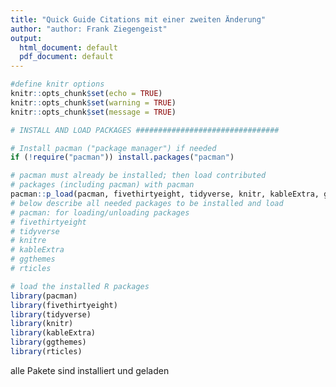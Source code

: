 ```yaml
---
title: "Quick Guide Citations mit einer zweiten Änderung"
author: "author: Frank Ziegengeist"
output: 
  html_document: default
  pdf_document: default 
---
```


```r
#define knitr options
knitr::opts_chunk$set(echo = TRUE)
knitr::opts_chunk$set(warning = TRUE)
knitr::opts_chunk$set(message = TRUE)

# INSTALL AND LOAD PACKAGES ################################

# Install pacman ("package manager") if needed
if (!require("pacman")) install.packages("pacman")

# pacman must already be installed; then load contributed
# packages (including pacman) with pacman
pacman::p_load(pacman, fivethirtyeight, tidyverse, knitr, kableExtra, ggthemes, rticles)
# below describe all needed packages to be installed and load
# pacman: for loading/unloading packages
# fivethirtyeight 
# tidyverse
# knitre
# kableExtra
# ggthemes
# rticles

# load the installed R packages
library(pacman)
library(fivethirtyeight)
library(tidyverse)
library(knitr)
library(kableExtra)
library(ggthemes)
library(rticles)
```

alle Pakete sind installiert und geladen





